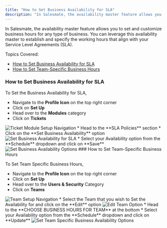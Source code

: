 ```yaml
---
title: "How to Set Business Availability for SLA"
description: "In Salesmate, the availability master feature allows you to set and customize business hours for any type of business. You can leverage this availabil..."
---
```


In Salesmate, the availability master feature allows you to set and customize business hours for any type of business. You can leverage this availability master to establish and specify the working hours that align with your Service Level Agreements (SLA).

Topics Covered:

*   [How to Set Business Availability for SLA](https://support.salesmate.io/hc/en-us/articles/26718228795545-How-to-Set-Business-Availability-for-SLA#h_01HJ80MA2AW9F556VQE580QM4H)
*   [How to Set Team-Specific Business Hours](https://support.salesmate.io/hc/en-us/articles/26718228795545-How-to-Set-Business-Availability-for-SLA#h_01HJ80T40B2FC1RBBDGF2C7TWY)

### How to Set Business Availability for SLA

To Set the Business Availability for SLA,

*   Navigate to the **Profile Icon** on the top right corner
*   Click on **Set Up**
*   Head over to the **Modules** category
*   Click on **Tickets**

<img src="images/001-ticket-module-setup-navigation-26718421051289.png" alt="Ticket Module Setup Navigation" />
*   Head to the **SLA Policies** section
*   Click on the **Set Business Availability** option

<img src="images/002-set-business-availability-for-sla-26718533365273.png" alt="Set Business Availability for SLA" />
*   Select your Availability option from the **Schedule** dropdown and click on **Save**

<img src="images/003-set-business-availability-options-26719018326169.png" alt="Set Business Availability Options" />
### How to Set Team-Specific Business Hours

To Set Team Specific Business Hours,

*   Navigate to the **Profile Icon** on the top right corner
*   Click on **Set Up**
*   Head over to the **Users & Security** Category
*   Click on **Teams**

<img src="images/004-team-setup-navigation-26719803417369.png" alt="Team Setup Navigation" />
*   Select the Team that you wish to Set the Availability for and click on the **Edit** option

<img src="images/005-edit-team-option-26719787660697.png" alt="Edit Team Option" />
*   Head to the **CHOOSE BUSINESS HOURS FOR TEAM** at the bottom
*   Select your Availability option from the **Schedule** dropdown and click on **Update**

<img src="images/006-set-team-specific-business-availability-options-26719803462809.png" alt="Set Team Specific Business Availability Options" />